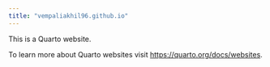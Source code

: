 ```yaml
---
title: "vempaliakhil96.github.io"
---
```


This is a Quarto website.

To learn more about Quarto websites visit <https://quarto.org/docs/websites>.
